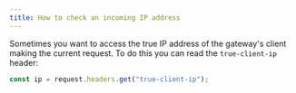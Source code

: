 ```yaml
---
title: How to check an incoming IP address
---
```


Sometimes you want to access the true IP address of the gateway's client making
the current request. To do this you can read the `true-client-ip` header:

```ts
const ip = request.headers.get("true-client-ip");
```
